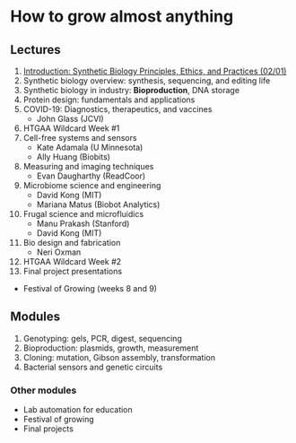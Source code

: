 # How to grow almost anything

## Lectures
1. [Introduction: Synthetic Biology Principles, Ethics, and Practices (02/01)](./l1)
2. Synthetic biology overview: synthesis, sequencing, and editing life
3. Synthetic biology in industry: **Bioproduction**, DNA storage
4. Protein design: fundamentals and applications
5. COVID-19: Diagnostics, therapeutics, and vaccines
    - John Glass (JCVI)
6. HTGAA Wildcard Week #1
7. Cell-free systems and sensors
    - Kate Adamala (U Minnesota)
    - Ally Huang (Biobits)
8. Measuring and imaging techniques
    - Evan Daugharthy (ReadCoor)
9. Microbiome science and engineering
    - David Kong (MIT)
    - Mariana Matus (Biobot Analytics)
10. Frugal science and microfluidics
    - Manu Prakash (Stanford)
    - David Kong (MIT)
11. Bio design and fabrication
    - Neri Oxman
12. HTGAA Wildcard Week #2
13. Final project presentations

- Festival of Growing (weeks 8 and 9)

## Modules
1. Genotyping: gels, PCR, digest, sequencing
2. Bioproduction: plasmids, growth, measurement
3. Cloning: mutation, Gibson assembly, transformation
4. Bacterial sensors and genetic circuits

### Other modules
- Lab automation for education
- Festival of growing
- Final projects
